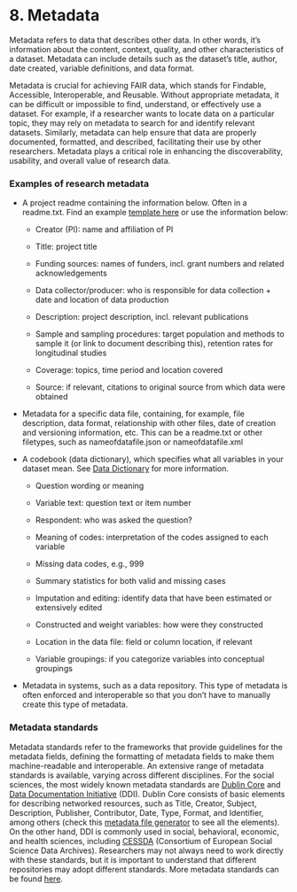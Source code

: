 # 8. Metadata {.unnumbered}

Metadata refers to data that describes other data. In other words, it's information about the content, context, quality, and other characteristics of a dataset. Metadata can include details such as the dataset's title, author, date created, variable definitions, and data format.

Metadata is crucial for achieving FAIR data, which stands for Findable, Accessible, Interoperable, and Reusable. Without appropriate metadata, it can be difficult or impossible to find, understand, or effectively use a dataset. For example, if a researcher wants to locate data on a particular topic, they may rely on metadata to search for and identify relevant datasets. Similarly, metadata can help ensure that data are properly documented, formatted, and described, facilitating their use by other researchers. Metadata plays a critical role in enhancing the discoverability, usability, and overall value of research data.

### **Examples of research metadata**

-   A project readme containing the information below. Often in a readme.txt. Find an example [template here](https://cornell.app.box.com/v/ReadmeTemplate) or use the information below:

    -   Creator (PI): name and affiliation of PI

    -   Title: project title

    -   Funding sources: names of funders, incl. grant numbers and related acknowledgements

    -   Data collector/producer: who is responsible for data collection + date and location of data production

    -   Description: project description, incl. relevant publications

    -   Sample and sampling procedures: target population and methods to sample it (or link to document describing this), retention rates for longitudinal studies

    -   Coverage: topics, time period and location covered

    -   Source: if relevant, citations to original source from which data were obtained

-   Metadata for a specific data file, containing, for example, file description, data format, relationship with other files, date of creation and versioning information, etc. This can be a readme.txt or other filetypes, such as nameofdatafile.json or nameofdatafile.xml

-   A codebook (data dictionary), which specifies what all variables in your dataset mean. See [Data Dictionary](datadictionary.qmd) for more information.

    -   Question wording or meaning

    -   Variable text: question text or item number

    -   Respondent: who was asked the question?

    -   Meaning of codes: interpretation of the codes assigned to each variable

    -   Missing data codes, e.g., 999

    -   Summary statistics for both valid and missing cases

    -   Imputation and editing: identify data that have been estimated or extensively edited

    -   Constructed and weight variables: how were they constructed

    -   Location in the data file: field or column location, if relevant

    -   Variable groupings: if you categorize variables into conceptual groupings

-   Metadata in systems, such as a data repository. This type of metadata is often enforced and interoperable so that you don't have to manually create this type of metadata.

### **Metadata standards**

Metadata standards refer to the frameworks that provide guidelines for the metadata fields, defining the formatting of metadata fields to make them machine-readable and interoperable. An extensive range of metadata standards is available, varying across different disciplines. For the social sciences, the most widely known metadata standards are [Dublin Core](https://www.dublincore.org/) and [Data Documentation Initiative](https://ddialliance.org/) (DDI). Dublin Core consists of basic elements for describing networked resources, such as Title, Creator, Subject, Description, Publisher, Contributor, Date, Type, Format, and Identifier, among others (check this [metadata file generator](https://nsteffel.github.io/dublin_core_generator/generator_nq.html) to see all the elements). On the other hand, DDI is commonly used in social, behavioral, economic, and health sciences, including [CESSDA](https://www.cessda.eu/) (Consortium of European Social Science Data Archives). Researchers may not always need to work directly with these standards, but it is important to understand that different repositories may adopt different standards. More metadata standards can be found [here](https://zenodo.org/record/3543756#.ZAkCnuxUmrO).
